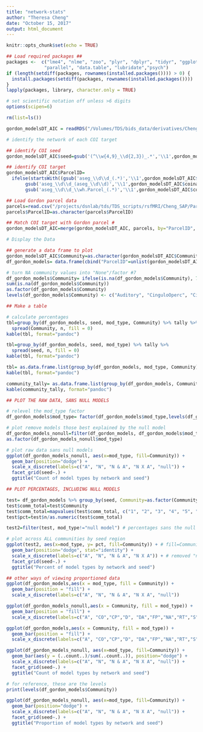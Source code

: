 ```yaml
---
title: "network-stats"
author: "Theresa Cheng"
date: "October 15, 2017"
output: html_document
---
```


```r
knitr::opts_chunk$set(echo = TRUE)

## Load required packages ##
packages <-  c("lme4", "nlme", "zoo", "plyr", "dplyr", "tidyr", "ggplot2", "knitr",
              "parallel", "data.table", "lubridate","psych")
if (length(setdiff(packages, rownames(installed.packages()))) > 0) {
  install.packages(setdiff(packages, rownames(installed.packages())))  
}
lapply(packages, library, character.only = TRUE)

# set scientific notation off unless >6 digits
options(scipen=6) 

rm(list=ls())

gordon_modelsDT_AIC = readRDS("/Volumes/TDS/bids_data/derivatives/Cheng_SAP/gordon_modelsDT_AIC.RDS")
```


```r

# identify the network of each COI target

## identify COI seed
gordon_modelsDT_AIC$seed=gsub('(^\\w{4,9}_\\d{2,3})_.*','\\1',gordon_modelsDT_AIC$coiname)

## identify COI target
gordon_modelsDT_AIC$ParcelID= 
  ifelse(startsWith((gsub('aseg_\\d\\d_(.*)','\\1',gordon_modelsDT_AIC$coiname)), "aseg"), # if it starts with aseg
       gsub('aseg_\\d\\d_(aseg_\\d\\d)','\\1',gordon_modelsDT_AIC$coiname), # then call coitarget aseg_##
       gsub('aseg_\\d\\d_\\wh.Parcel_(.*)','\\1',gordon_modelsDT_AIC$coiname)) # but if not, coitarget is the Gordon parcel number

## Load Gordon parcel data
parcels=read.csv("/projects/dsnlab/tds/TDS_scripts/rsfMRI/Cheng_SAP/Parcels/Parcels.csv")
parcels$ParcelID=as.character(parcels$ParcelID)

## Match COI target with Gordon parcel #
gordon_modelsDT_AIC=merge(gordon_modelsDT_AIC, parcels, by="ParcelID", all.x=TRUE)

# Display the Data

## generate a data frame to plot
gordon_modelsDT_AIC$Community=as.character(gordon_modelsDT_AIC$Community) # turn community type into a character
df_gordon_models= data.frame(cbind("ParcelID"=unlist(gordon_modelsDT_AIC$ParcelID), "seed"=unlist(gordon_modelsDT_AIC$seed), "mod_type"=unlist(gordon_modelsDT_AIC$mod_type), "Community"=unlist(gordon_modelsDT_AIC$Community))) 

# turn NA community values into "None"/factor #7
df_gordon_models$Community= ifelse(is.na(df_gordon_models$Community), 7, df_gordon_models$Community)
sum(is.na(df_gordon_models$Community))
as.factor(df_gordon_models$Community)
levels(df_gordon_models$Community) <- c("Auditory", "CinguloOperc", "CinguloParietal", "Default", "DorsalAttn", "FrontoParietal", "None","RetrosplenialTemporal", "Salience", "SMhand", "SMmouth", "VentralAttn", "Visual")

## Make a table 

# calculate percentages
tbl=group_by(df_gordon_models, seed, mod_type, Community) %>% tally %>% 
  spread(Community, n, fill = 0)
kable(tbl, format="pandoc")

tbl=group_by(df_gordon_models, seed, mod_type) %>% tally %>% 
  spread(seed, n, fill = 0)
kable(tbl, format="pandoc")

tbl= as.data.frame.list(group_by(df_gordon_models, mod_type, Community) %>% summarise(mod_type= count(mod_type)))
kable(tbl, format="pandoc")

community_tally= as.data.frame.list(group_by(df_gordon_models, Community) %>% summarise(mod_type= count(Community)))
kable(community_tally, format="pandoc")

## PLOT THE RAW DATA, SANS NULL MODELS

# relevel the mod_type factor
df_gordon_models$mod_type= factor(df_gordon_models$mod_type,levels(df_gordon_models$mod_type)[c(1,4,3,2,5)])

# plot remove models those best explained by the null model
df_gordon_models_nonull=filter(df_gordon_models, df_gordon_models$mod_type!="null model") 
as.factor(df_gordon_models_nonull$mod_type)

# plot raw data sans null models
ggplot(df_gordon_models_nonull, aes(x=mod_type, fill=Community)) +
  geom_bar(position="dodge") +
  scale_x_discrete(labels=c("A", "N", "N & A", "N X A", "null")) +
  facet_grid(seed~.) + 
  ggtitle("Count of model types by network and seed")

## PLOT PERCENTAGES, INCLUDING NULL MODELS

test= df_gordon_models %>% group_by(seed, Community=as.factor(Community), mod_type) %>% tally # removed: complete(mod_type, nesting(Community)), fill=list(n=0)
test$comm_total=test$Community
test$comm_total=mapvalues(test$comm_total, c("1", "2", "3", "4", "5", "6", "7", "8", "9", "10", "11", "12", "13"), community_tally$mod_type.freq)
test$pct=test$n/as.numeric(test$comm_total)

test2=filter(test, mod_type!="null model") # percentages sans the null models

# plot across ALL communities by seed region
ggplot(test2, aes(x=mod_type, y= pct, fill=Community)) + # fill=Community)) +
  geom_bar(position="dodge", stat="identity") +
  scale_x_discrete(labels=c("A", "N", "N & A", "N X A")) + # removed "null"
  facet_grid(seed~.) + 
  ggtitle("Percent of model types by network and seed")

## other ways of viewing proportioned data
ggplot(df_gordon_models,aes(x = mod_type, fill = Community)) + 
  geom_bar(position = "fill") +
  scale_x_discrete(labels=c("A", "N", "N & A", "N X A", "null"))

ggplot(df_gordon_models_nonull,aes(x = Community, fill = mod_type)) + 
  geom_bar(position = "fill") +
  scale_x_discrete(labels=c("A", "CO","CP","D", "DA","FP","NA","RT","S","h","m","VA","V"))

ggplot(df_gordon_models,aes(x = Community, fill = mod_type)) + 
  geom_bar(position = "fill") +
  scale_x_discrete(labels=c("A", "CO","CP","D", "DA","FP","NA","RT","S","h","m","VA","V"))

ggplot(df_gordon_models_nonull, aes(x=mod_type, fill=Community)) +
  geom_bar(aes(y = (..count..)/sum(..count..)), position="dodge") +
  scale_x_discrete(labels=c("A", "N", "N & A", "N X A", "null")) +
  facet_grid(seed~.) + 
  ggtitle("Count of model types by network and seed")

# for reference, these are the levels
print(levels(df_gordon_models$Community))

ggplot(df_gordon_models_nonull, aes(x=mod_type, fill=Community)) +
  geom_bar(position="dodge") +
  scale_x_discrete(labels=c("A", "N", "N & A", "N X A", "null")) +
  facet_grid(seed~.) + 
  ggtitle("Proportion of model types by network and seed")

```